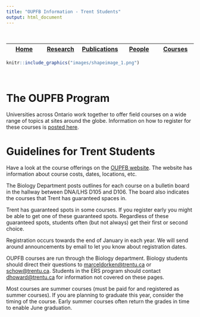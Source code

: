 ```yaml
---
title: "OUPFB Information - Trent Students"
output: html_document
---
```



<br>


| <a href="https://madorken.github.io/DorkenLab_Trent/index.html">Home</a> | <a href="https://madorken.github.io/DorkenLab_Trent/Research.html">Research</a> | <a href="https://scholar.google.ca/citations?user=xAqA9cUAAAAJ&amp;hl=en">Publications</a> | <a href="https://madorken.github.io/DorkenLab_Trent/People.html">People</a> | <a href="https://madorken.github.io/DorkenLab_Trent/Courses_Main.html">Courses</a>
|:----------:|:----------:|:----------:|:----------:|:----------:|



```r

knitr::include_graphics("images/shapeimage_1.png")

```


<br>

# The OUPFB Program 

Universities across Ontario work together to offer field courses on a wide range of topics at sites around the globe. Information on how to register for these courses is [posted here](OUPFB_Registration.html).

# Guidelines for Trent Students

Have a look at the course offerings on the [OUPFB website]("http://www.oupfb.ca"). The website has information about course costs, dates, locations, etc.
  
The Biology Department posts outlines for each course on a bulletin board in the hallway between DNA/LHS D105 and D106. The board also indicates the courses that Trent has guaranteed spaces in.

Trent has guaranteed spots in some courses. If you register early you might be able to get one of these guaranteed spots. Regardless of these guaranteed spots, students often (but not always) get their first or second choice.

Registration occurs towards the end of January in each year. We will send around announcements by email to let you know about registration dates.

OUPFB courses are run through the Biology department. Biology students should direct their questions to [marceldorken@trentu.ca](mailto:marceldorken@trentu.ca) or [schow@trentu.ca](mailto:schow@trentu.ca). Students in the ERS program should contact [dhoward@trentu.ca](mailto:dhoward@trentu.ca) for information not covered on these pages.

Most courses are summer courses (must be paid for and registered as summer courses). If you are planning to graduate this year, consider the timing of the course. Early summer courses often return the grades in time to enable June graduation.



